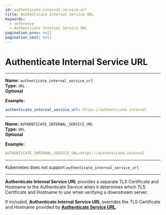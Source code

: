 ```yaml
---
id: authenticate-internal-service-url
title: Authenticate Internal Service URL
keywords:
  - reference
  - Authenticate Internal Service URL
pagination_prev: null
pagination_next: null
---
```



# Authenticate Internal Service URL

<Tabs>
<TabItem label="Config file key" value="Config file key">

---

**Name:** `authenticate_internal_service_url` <br/>
**Type:** `URL` <br/>
**Optional**

**Example:**

```yaml
authenticate_internal_service_url: https://authenticate.internal
```

</TabItem>
<TabItem label="Environment variable" value="Environment variable">

---

**Name:** `AUTHENTICATE_INTERNAL_SERVICE_URL` <br/>
**Type:** `URL` <br/>
**Optional**

**Example:**

```yaml
AUTHENTICATE_INTERNAL_SERVICE_URL=https://authenticate.internal
```

</TabItem>
<TabItem label="Kubernetes" value="Kubernetes">

---

Kubernetes does not support `authenticate_internal_service_url`

</TabItem>
</Tabs>

---

**Authenticate Internal Service URL** provides a separate TLS Certificate and Hostname to the Authenticate Service when it determines which TLS Certificate and Hostname to use when verifying a downstream server.

If included, **Authenticate Internal Service URL** overrides the TLS Certificate and Hostname provided by [**Authenticate Service URL**](/docs/reference/authenticate-service-url).

